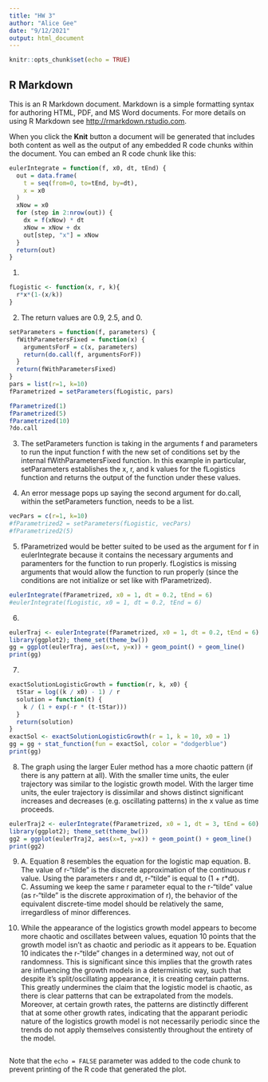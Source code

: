 ```yaml
---
title: "HW 3"
author: "Alice Gee"
date: "9/12/2021"
output: html_document
---
```


```r
knitr::opts_chunk$set(echo = TRUE)
```

## R Markdown

This is an R Markdown document. Markdown is a simple formatting syntax for authoring HTML, PDF, and MS Word documents. For more details on using R Markdown see <http://rmarkdown.rstudio.com>.

When you click the **Knit** button a document will be generated that includes both content as well as the output of any embedded R code chunks within the document. You can embed an R code chunk like this:

```r
eulerIntegrate = function(f, x0, dt, tEnd) {
  out = data.frame(
    t = seq(from=0, to=tEnd, by=dt),
    x = x0  
  )
  xNow = x0
  for (step in 2:nrow(out)) {
    dx = f(xNow) * dt
    xNow = xNow + dx
    out[step, "x"] = xNow
  }
  return(out)
}
```

1. 
```r
fLogistic <- function(x, r, k){
  r*x*(1-(x/k))
}
```

2. The return values are 0.9, 2.5, and 0. 
```r
setParameters = function(f, parameters) {
  fWithParametersFixed = function(x) { 
    argumentsForF = c(x, parameters)
    return(do.call(f, argumentsForF))
  }
  return(fWithParametersFixed)
}
pars = list(r=1, k=10)
fParametrized = setParameters(fLogistic, pars)

fParametrized(1)
fParametrized(5)
fParametrized(10)
?do.call
```
3. The setParameters function is taking in the arguments f and parameters to run the input function f with the new set of conditions set by the internal fWithParametersFixed function. In this example in particular, setParameters establishes the x, r, and k values for the fLogistics function and returns the output of the function under these values.  

4. An error message pops up saying the second argument for do.call, within the setParameters function, needs to be a list. 
```r
vecPars = c(r=1, k=10)
#fParametrized2 = setParameters(fLogistic, vecPars)
#fParametrized2(5)
```

5. fParametrized would be better suited to be used as the argument for f in eulerIntegrate because it contains the necessary arguments and paramenters for the function to run properly. fLogistics is missing arguments that would allow the function to run properly (since the conditions are not initialize or set like with fParametrized). 
```r
eulerIntegrate(fParametrized, x0 = 1, dt = 0.2, tEnd = 6)
#eulerIntegrate(fLogistic, x0 = 1, dt = 0.2, tEnd = 6)
```

6. 
```r
eulerTraj <- eulerIntegrate(fParametrized, x0 = 1, dt = 0.2, tEnd = 6)
library(ggplot2); theme_set(theme_bw())
gg = ggplot(eulerTraj, aes(x=t, y=x)) + geom_point() + geom_line()
print(gg)
```

7. 
```r
exactSolutionLogisticGrowth = function(r, k, x0) {
  tStar = log((k / x0) - 1) / r
  solution = function(t) {
    k / (1 + exp(-r * (t-tStar)))
  }
  return(solution)
}
exactSol <- exactSolutionLogisticGrowth(r = 1, k = 10, x0 = 1)
gg = gg + stat_function(fun = exactSol, color = "dodgerblue")
print(gg)
```

8. The graph using the larger Euler method has a more chaotic pattern (if there is any pattern at all). With the smaller time units, the euler trajectory was similar to the logistic growth model. With the larger time units, the euler trajectory is dissimilar and shows distinct significant increases and decreases (e.g. oscillating patterns) in the x value as time proceeds.
```r
eulerTraj2 <- eulerIntegrate(fParametrized, x0 = 1, dt = 3, tEnd = 60)
library(ggplot2); theme_set(theme_bw())
gg2 = ggplot(eulerTraj2, aes(x=t, y=x)) + geom_point() + geom_line()
print(gg2)
```

9. 
  A. Equation 8 resembles the equation for the logistic map equation. 
  B. The value of r-"tilde" is the discrete approximation of the continuous r value. Using the parameters r and dt, r-"tilde" is equal to (1 + r*dt).    
  C. Assuming we keep the same r parameter equal to the r-"tilde" value (as r-"tilde" is the discrete approximation of r), the behavior of the equivalent discrete-time model should be relatively the same, irregardless of minor differences. 

10. While the appearance of the logistics growth model appears to become more chaotic and oscillates between values, equation 10 points that the growth model isn't as chaotic and periodic as it appears to be. Equation 10 indicates the r-"tilde" changes in a determined way, not out of randomness. This is significant since this implies that the growth rates are influencing the growth models in a deterministic way, such that despite it's split/oscillating appearance, it is creating certain patterns. This greatly undermines the claim that the logistic model is chaotic, as there is clear patterns that can be extrapolated from the models. Moreover, at certain growth rates, the patterns are distinctly different that at some other growth rates, indicating that the apparant periodic nature of the logistics growth model is not necessarily periodic since the trends do not apply themselves consistently throughout the entirety of the model. 
```r

```

Note that the `echo = FALSE` parameter was added to the code chunk to prevent printing of the R code that generated the plot.
